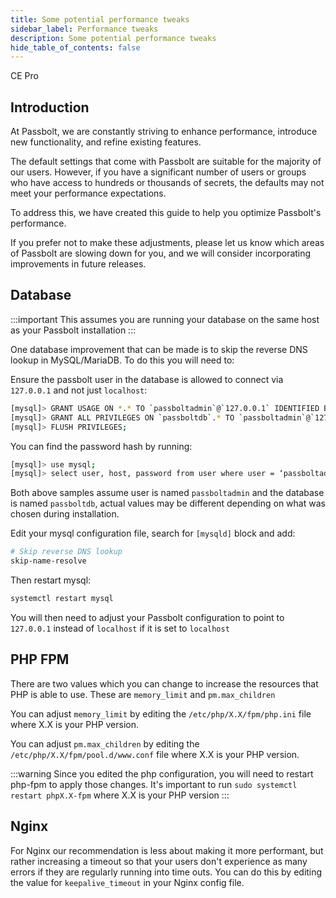 ```yaml
---
title: Some potential performance tweaks
sidebar_label: Performance tweaks
description: Some potential performance tweaks
hide_table_of_contents: false
---
```



<div style={{display: "flex", gap: "1rem"}}>
  <Chips link="https://www.passbolt.com/ce/docker" isUnderMainTitle={true}>CE</Chips>
  <Chips link="https://www.passbolt.com/pricing/pro" isUnderMainTitle={true}>Pro</Chips>
</div>

## Introduction
At Passbolt, we are constantly striving to enhance performance, introduce new functionality, and refine existing features.

The default settings that come with Passbolt are suitable for the majority of our users. However, if you have a significant number of users or groups who have access to hundreds or thousands of secrets, the defaults may not meet your performance expectations.

To address this, we have created this guide to help you optimize Passbolt's performance.

If you prefer not to make these adjustments, please let us know which areas of Passbolt are slowing down for you, and we will consider incorporating improvements in future releases.

## Database

:::important
This assumes you are running your database on the same host as your Passbolt installation
:::

One database improvement that can be made is to skip the reverse DNS lookup in MySQL/MariaDB. To do this you will need to:

Ensure the passbolt user in the database is allowed to connect via `127.0.0.1` and not just `localhost`:
```bash
[mysql]> GRANT USAGE ON *.* TO `passboltadmin`@`127.0.0.1` IDENTIFIED BY PASSWORD `<insert password hash here>`;
[mysql]> GRANT ALL PRIVILEGES ON `passboltdb`.* TO `passboltadmin`@`127.0.0.1`;
[mysql]> FLUSH PRIVILEGES;
```

You can find the password hash by running:
```bash
[mysql]> use mysql;
[mysql]> select user, host, password from user where user = ‘passboltadmin’;
```

Both above samples assume user is named `passboltadmin` and the database is named `passboltdb`, actual values may be different depending on what was chosen during installation.

Edit your mysql configuration file, search for `[mysqld]` block and add:
```bash
# Skip reverse DNS lookup
skip-name-resolve
```

Then restart mysql:
```bash
systemctl restart mysql
```
You will then need to adjust your Passbolt configuration to point to `127.0.0.1` instead of `localhost` if it is set to `localhost`

## PHP FPM
There are two values which you can change to increase the resources that PHP is able to use. These are `memory_limit` and `pm.max_children`

You can adjust `memory_limit` by editing the `/etc/php/X.X/fpm/php.ini` file where X.X is your PHP version.

You can adjust `pm.max_children` by editing the `/etc/php/X.X/fpm/pool.d/www.conf` file where X.X is your PHP version.

:::warning
Since you edited the php configuration, you will need to restart php-fpm to apply those changes. It's important to run `sudo systemctl restart phpX.X-fpm` where X.X is your PHP version
:::

## Nginx
For Nginx our recommendation is less about making it more performant, but rather increasing a timeout so that your users don't experience as many errors if they are regularly running into time outs. You can do this by editing the value for `keepalive_timeout` in your Nginx config file.
